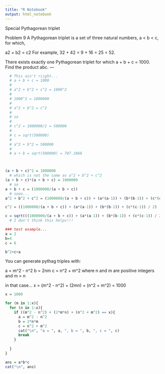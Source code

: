```yaml
---
title: "R Notebook"
output: html_notebook
---
```

Special Pythagorean triplet

Problem 9
A Pythagorean triplet is a set of three natural numbers, a < b < c, for which,

a2 + b2 = c2
For example, 32 + 42 = 9 + 16 = 25 = 52.

There exists exactly one Pythagorean triplet for which a + b + c = 1000.
Find the product abc.
---

```r


  # This ain't riight...
  # a + b + c = 1000
  # 
  # a^2 + b^2 + c^2 = 1000^2
  # 
  # 1000^2 = 1000000
  # 
  # a^2 + b^2 = c^2
  # 
  # so 
  # 
  # c^2 = 1000000/2 = 500000
  # 
  # c = sqrt(500000)
  # 
  # a^2 + b^2 = 500000
  # 
  # a + b = sqrt(500000) = 707.1068



(a + b + c)^2 = 1000000
  # which is not the same as a^2 + b^2 + c^2
(a + b + c)*(a + b + c) = 1000000
  # so
a + b + c = (1000000/(a + b + c))
  # sooo...
a^2 + b^2 + c^2 = (1000000/(a + b + c)) + (a*(a-1)) + (b*(b-1)) + (c*(c-1))

c^2 = ((1000000/(a + b + c)) + (a*(a-1)) + (b*(b-1)) + (c*(c-1)) / 2)

c = sqrt(((1000000/(a + b + c)) + (a*(a-1)) + (b*(b-1)) + (c*(c-1)) / 2))
  # I don't think this helps!!!

### test example...
a = 2
b=4
c = 6

b^2+c+a

```
You can generate pythag triples with:

a = m^2 - n^2
b = 2nm
c = n^2 + m^2
where n and m are positive integers and m > n

in that case...
x = (m^2 - n^2) + (2mn) + (n^2 + m^2) = 1000



```r
x = 1000

for (m in 1:x){
  for (n in 1:x){
    if ((m^2 - n^2) + (2*m*n) + (n^2 + m^2) == x){
      a = m^2 - n^2
      b = 2*n*m
      c = n^2 + m^2
      cat("\n", "a = ", a, ", b = ", b, ", c = ", c)
      break
    }
    
  }
}

ans = a*b*c
cat("\n", ans)
```

